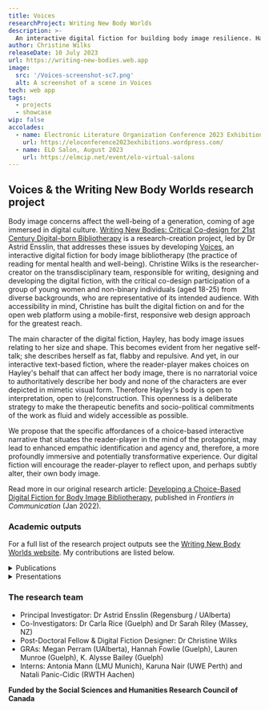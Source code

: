 ```yaml
---
title: Voices
researchProject: Writing New Body Worlds
description: >-
  An interactive digital fiction for building body image resilience. Hayley, the main character, struggles with negative self-talk and hates her body. Her diverse group of friends, who have issues of their own, try to support her. Despite living in a culture that contributes to so much body dissatisfaction, Hayley and friends find ways of building body image resilience. Voices is an outcome of an international research project that collaborated with a group of young women and non-binary individuals from diverse backgrounds to co-design the digital fiction.
author: Christine Wilks
releaseDate: 10 July 2023
url: https://writing-new-bodies.web.app
image:
  src: '/Voices-screenshot-sc7.png'
  alt: A screenshot of a scene in Voices
tech: web app
tags:
  - projects
  - showcase
wip: false
accolades:
  - name: Electronic Literature Organization Conference 2023 Exhibition 'Arborescent || Resistance'
    url: https://eloconference2023exhibitions.wordpress.com/
  - name: ELO Salon, August 2023
    url: https://elmcip.net/event/elo-virtual-salons
---
```



## Voices & the Writing New Body Worlds research project

Body image concerns affect the well-being of a generation, coming of age immersed in digital culture. [Writing New Bodies: Critical Co-design for 21st Century Digital-born Bibliotherapy](https://sites.google.com/ualberta.ca/writingnewbodies) is a research-creation project, led by Dr Astrid Ensslin, that addresses these issues by developing [Voices](https://writing-new-bodies.web.app), an interactive digital fiction for body image bibliotherapy (the practice of reading for mental health and well-being). Christine Wilks is the researcher-creator on the transdisciplinary team, responsible for writing, designing and developing the digital fiction, with the critical co-design participation of a group of young women and non-binary individuals (aged 18-25) from diverse backgrounds, who are representative of its intended audience. With accessibility in mind, Christine has built the digital fiction on and for the open web platform using a mobile-first, responsive web design approach for the greatest reach.

The main character of the digital fiction, Hayley, has body image issues relating to her size and shape. This becomes evident from her negative self-talk; she describes herself as fat, flabby and repulsive. And yet, in our interactive text-based fiction, where the reader-player makes choices on Hayley's behalf that can affect her body image, there is no narratorial voice to authoritatively describe her body and none of the characters are ever depicted in mimetic visual form. Therefore Hayley's body is open to interpretation, open to (re)construction. This openness is a deliberate strategy to make the therapeutic benefits and socio-political commitments of the work as fluid and widely accessible as possible.

We propose that the specific affordances of a choice-based interactive narrative that situates the reader-player in the mind of the protagonist, may lead to enhanced empathic identification and agency and, therefore, a more profoundly immersive and potentially transformative experience. Our digital fiction will encourage the reader-player to reflect upon, and perhaps subtly alter, their own body image.

Read more in our original research article: [Developing a Choice-Based Digital Fiction for Body Image Bibliotherapy](https://www.frontiersin.org/articles/10.3389/fcomm.2021.786465/full), published in _Frontiers in Communication_ (Jan 2022).

### Academic outputs

For a full list of the research project outputs see the [Writing New Body Worlds website](https://sites.google.com/ualberta.ca/writingnewbodies/project-outputs). My contributions are listed below.


<details>
  <summary>Publications</summary>

  - Nair, Karuna, Astrid Ensslin, Carla Rice, Sarah Riley, Christine Wilks, Hannah Fowlie, Lauren Munro and Megan Perram (forthcoming 2023) "Contemporary Critical Bibliotherapy and Its Uses in Creative, Digital-Born Body Image Interventions", in B. Thomas et al. (eds) _Routledge Companion to Literary Media_.
  - Wilks, C., A. Ensslin, C. Rice, S. Riley, M. Perram, K. A. Bailey, L. Munro and H. Fowlie (2022) ["Developing a Choice-Based Digital Fiction for Body Image Bibliotherapy",](https://www.google.com/url?q=https%3A%2F%2Fwww.frontiersin.org%2Farticle%2F10.3389%2Ffcomm.2021.786465&sa=D&sntz=1&usg=AOvVaw2LAox6Lf9RROZKEwY09mYv) _Frontiers in Communication_, 6.
  - Ensslin, Astrid, Carla Rice, Sarah Riley, Christine Wilks, Megan Perram, Hannah Fowlie, Lauren Munro, and Aly Bailey (2021), "Bodies in E-lit", in James O'Sullivan & Dene Grigar (eds), [_Electronic Literature as Digital Humanities_](https://www.google.com/url?q=https%3A%2F%2Fwww.bloomsbury.com%2Fuk%2Felectronic-literature-as-digital-humanities-9781501363504%2F&sa=D&sntz=1&usg=AOvVaw235VgtqDdBgPZzZQiPzE1i). New York: Bloomsbury. Open Access.
  - Ensslin, Astrid, Carla Rice, Sarah Riley, Christine Wilks, Megan Perram, Hannah Fowlie, Lauren Munro, and Aly Bailey (2020), ["'These Waves...:' Writing New Bodies for Applied E-literature Studies,"](https://www.google.com/url?q=https%3A%2F%2Felectronicbookreview.com%2Fessay%2Fthese-waves-writing-new-bodies-for-applied-e-literature-studies%2F&sa=D&sntz=1&usg=AOvVaw0uJsY9SVzJND1TIz75yLNI) _electronic book review_, April 5th.
  - Perram, Megan, Astrid Ensslin, Carla Rice, Sarah Riley, Christine Wilks, Hannah Fowlie, Lauren Munro and K. Alysse Bailey (2020) ["Writing New Bodies in Digital Fiction,"](http://www.google.com/url?q=http%3A%2F%2Fwww.firstpersonscholar.com%2Fwriting-new-bodies-in-digital-fiction%2F&sa=D&sntz=1&usg=AOvVaw2NG7wa4Ys_SreZN6nXMc6j) _First Person Scholar,_ March 25th.

</details>

<details>
  <summary>Presentations</summary>

  - Wilks, Christine (2023), "Voices: an interactive digital fiction for body image bibliotherapy", ELO Salon (online), 8 August.
  - Wilks, Christine (2023) "[Voices: An Interactive Digital Fiction for Body Image Bibliotherapy](https://eloconference2023exhibitions.wordpress.com/exhibition2_resistance/voices-and-choices-an-interactive-digital-fiction-for-body-image-bibliotherapy/)", ELO 2023 Conference, "Arborescent || Resistance" Exhibition, University of Coimbra, 12-15 July.
  - Wilks, Christine (2023) "Writing New Body Worlds digital fiction, 'Voices and Choices'" [Digital Literature for Social Good Unconference](https://newmediawritingprize.co.uk/unconference/) (online), Bournemouth University, 17-18 January.
  - Wilks, Christine (2021) "[Developing a Digital Fiction for Body Image Narrative Therapy](http://www.google.com/url?q=http%3A%2F%2Fmixconference.org%2Fsession%2Fpanel-12-co-creation-and-co-creators%2F&sa=D&sntz=1&usg=AOvVaw04y5umyn0NNbfhn8bqFuu6)", MIX 2021 Conference, "Amplified Publishing" (online), Bath Spa University, 6th July.
  - Wilks, Christine (2021) "[Open to Construction: reading and writing bodies in digital fiction and the open web platform](https://www.google.com/url?q=https%3A%2F%2Fvimeo.com%2Fshowcase%2F8518450&sa=D&sntz=1&usg=AOvVaw13m28AS9TWoY_pfWvD1AXE)", ELO 2021 Conference, "Platform \[Post?\] Pandemic" (online), Aarhus University & University of Bergen, 27th May.
  - Ensslin, Astrid and Christine Wilks (2021) "Posthuman Healing and Critical Digital Fiction Co-Design", 15th SLSAeu Conference, "Literary and Aesthetic Posthumanism", Bergen, March 4th. Keynote lecture.
  - Ensslin, Astrid and Christine Wilks (2020), "Creating Digital Fiction for Body Image Interventions," Electronic Literature Organization conference (online), University of Central Florida, July 18th, 2020. ([Full roundtable video available here](https://www.google.com/url?q=https%3A%2F%2Fstars.library.ucf.edu%2Felo2020%2Flive%2Froundtables%2F3%2F&sa=D&sntz=1&usg=AOvVaw08k9GqBCzX0I02_Umn3S9S))
  - Ensslin, Astrid, Christine Wilks, and Megan Perram (2020), "From Feminist Participatory Co-Design to Research-Creation: Developing a Digital Fiction for Body Image Bibliotherapy," Canadian Society of Digital Humanities conference (online), June 5th.

</details>

### The research team

- Principal Investigator: Dr Astrid Ensslin (Regensburg / UAlberta)
- Co-Investigators: Dr Carla Rice (Guelph) and Dr Sarah Riley (Massey, NZ)
- Post-Doctoral Fellow & Digital Fiction Designer: Dr Christine Wilks
- GRAs: Megan Perram (UAlberta), Hannah Fowlie (Guelph), Lauren Munroe (Guelph), K. Alysse Bailey (Guelph)
- Interns: Antonia Mann (LMU Munich), Karuna Nair (UWE Perth) and Natali Panic-Cidic (RWTH Aachen)

**Funded by the Social Sciences and Humanities Research Council of Canada**
